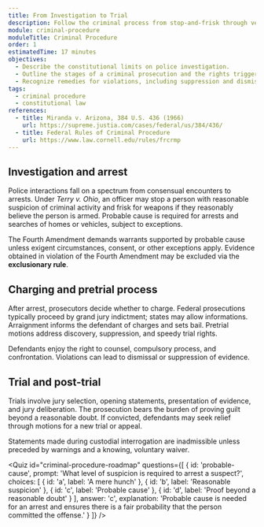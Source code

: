 ```yaml
---
title: From Investigation to Trial
description: Follow the criminal process from stop-and-frisk through verdict and understand the procedural safeguards along the way.
module: criminal-procedure
moduleTitle: Criminal Procedure
order: 1
estimatedTime: 17 minutes
objectives:
  - Describe the constitutional limits on police investigation.
  - Outline the stages of a criminal prosecution and the rights triggered at each step.
  - Recognize remedies for violations, including suppression and dismissal.
tags:
  - criminal procedure
  - constitutional law
references:
  - title: Miranda v. Arizona, 384 U.S. 436 (1966)
    url: https://supreme.justia.com/cases/federal/us/384/436/
  - title: Federal Rules of Criminal Procedure
    url: https://www.law.cornell.edu/rules/frcrmp
---
```

## Investigation and arrest

Police interactions fall on a spectrum from consensual encounters to arrests. Under *Terry v. Ohio*, an officer may stop a person with reasonable suspicion of criminal activity and frisk for weapons if they reasonably believe the person is armed. Probable cause is required for arrests and searches of homes or vehicles, subject to exceptions.

The Fourth Amendment demands warrants supported by probable cause unless exigent circumstances, consent, or other exceptions apply. Evidence obtained in violation of the Fourth Amendment may be excluded via the **exclusionary rule**.

## Charging and pretrial process

After arrest, prosecutors decide whether to charge. Federal prosecutions typically proceed by grand jury indictment; states may allow informations. Arraignment informs the defendant of charges and sets bail. Pretrial motions address discovery, suppression, and speedy trial rights.

Defendants enjoy the right to counsel, compulsory process, and confrontation. Violations can lead to dismissal or suppression of evidence.

## Trial and post-trial

Trials involve jury selection, opening statements, presentation of evidence, and jury deliberation. The prosecution bears the burden of proving guilt beyond a reasonable doubt. If convicted, defendants may seek relief through motions for a new trial or appeal.

<Callout kind="tip" title="Miranda warnings">
  Statements made during custodial interrogation are inadmissible unless preceded by warnings and a knowing, voluntary waiver.
</Callout>

<Quiz
  id="criminal-procedure-roadmap"
  questions={[
    {
      id: 'probable-cause',
      prompt: 'What level of suspicion is required to arrest a suspect?',
      choices: [
        { id: 'a', label: 'A mere hunch' },
        { id: 'b', label: 'Reasonable suspicion' },
        { id: 'c', label: 'Probable cause' },
        { id: 'd', label: 'Proof beyond a reasonable doubt' }
      ],
      answer: 'c',
      explanation:
        'Probable cause is needed for an arrest and ensures there is a fair probability that the person committed the offense.'
    }
  ]}
/>
